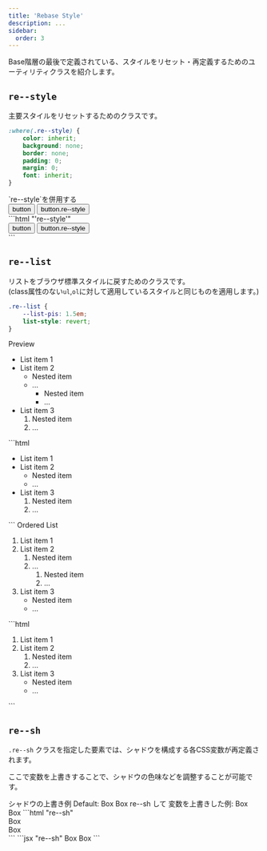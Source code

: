 ```yaml
---
title: 'Rebase Style'
description: ...
sidebar:
  order: 3
---
```




Base階層の最後で定義されている、スタイルをリセット・再定義するためのユーティリティクラスを紹介します。


## `re--style`

主要スタイルをリセットするためのクラスです。

```css
:where(.re--style) {
	color: inherit;
	background: none;
	border: none;
	padding: 0;
	margin: 0;
	font: inherit;
}
```

<Preview>
	<PreviewTitle>`re--style`を併用する</PreviewTitle>
	<PreviewArea p='30' isFlow={null}>
		<div class='l--flex -g:30 -ff:mono'>
			<button>button</button>
			<button class='re--style'>button.re--style</button>
		</div>
	</PreviewArea>
	<PreviewCode slot='tab' label='HTML'>
	```html "'re--style'"
	<div class='l--flex -g:30 -ff:mono'>
		<button>button</button>
		<button class='re--style'>button.re--style</button>
	</div>
	```
	</PreviewCode>
</Preview>



## `re--list`

リストをブラウザ標準スタイルに戻すためのクラスです。  
(class属性のない`ul`,`ol`に対して適用しているスタイルと同じものを適用します。)


```css
.re--list {
	--list-pis: 1.5em;
	list-style: revert;
}
```

<Preview>
	<PreviewTitle>Preview</PreviewTitle>
	<PreviewArea p='30'>
		<ul class='re--list'>
			<li>List item 1</li>
			<li>
				<Fragment>List item 2</Fragment>
				<ul>
					<li>Nested item</li>
					<li>
						<Fragment>...</Fragment>
						<ul>
							<li>Nested item</li>
							<li>...</li>
						</ul>
					</li>
				</ul>
			</li>
			<li>
				<Fragment>List item 3</Fragment>
				<ol>
					<li>Nested item</li>
					<li>
						<Fragment>...</Fragment>
					</li>
				</ol>
			</li>
		</ul>
	</PreviewArea>
	<PreviewCode slot='tab' label='HTML'>
		```html
		<ul class='re--list'>
			<li>List item 1</li>
			<li>
				List item 2
				<ul>
					<li>Nested item</li>
					<li>...</li>
				</ul>
			</li>
			<li>
				List item 3
				<ol>
					<li>Nested item</li>
					<li>...</li>
				</ol>
			</li>
		</ul>
		```
	</PreviewCode>
</Preview>

<Preview>
	<PreviewTitle>Ordered List</PreviewTitle>
	<PreviewArea p='30'>
		<ol class='re--list'>
			<li>List item 1</li>
			<li>
				<Fragment>List item 2</Fragment>
				<ol>
					<li>Nested item</li>
					<li>
						<Fragment>...</Fragment>
						<ol>
							<li>Nested item</li>
							<li>...</li>
						</ol>
					</li>
				</ol>
			</li>
			<li>
				<Fragment>List item 3</Fragment>
				<ul>
					<li>Nested item</li>
					<li>
						<Fragment>...</Fragment>
					</li>
				</ul>
			</li>
		</ol>
	</PreviewArea>
	<PreviewCode slot='tab' label='HTML'>
		```html
		<ol class='re--list'>
			<li>List item 1</li>
			<li>
				List item 2
				<ol>
					<li>Nested item</li>
					<li>...</li>
				</ol>
			</li>
			<li>
				List item 3
				<ul>
					<li>Nested item</li>
					<li>...</li>
				</ul>
			</li>
		</ol>
		```
	</PreviewCode>
</Preview>



## `re--sh`

`.re--sh` クラスを指定した要素では、シャドウを構成する各CSS変数が再定義されます。  

ここで変数を上書きすることで、シャドウの色味などを調整することが可能です。 

<Preview>
	<PreviewTitle>シャドウの上書き例</PreviewTitle>
	<PreviewArea p='40' nogrid>
		<Stack g='30'>
			<Text> Default: </Text>
			<Flex className='re--sh -g:40 -pis:30'>
				<Box bxsh='20' p='40' bdrs='20'>Box</Box>
				<Box bxsh='40' p='40' bdrs='20'>Box</Box>
			</Flex>
			<Spacer h='40' />
			<Text> re--sh して 変数を上書きした例: </Text>
			<Flex className='re--sh -g:40 -pis:30' style={{'--sh-hsl': '200 50% 50%', '--sh-a':'20%'}}>
				<Box bxsh='20' p='40' bdrs='20'>Box</Box>
				<Box bxsh='40' p='40' bdrs='20'>Box</Box>
			</Flex>
		</Stack>
	</PreviewArea>
		<PreviewCode slot='tab' label='HTML'>
		```html "re--sh"
		<div class="re--sh l--flex -g:40" style="--sh-hsl:200 50% 50%;--sh-a:20%">
			<div class="l--box -bxsh:20 -p:40 -bdrs:20">Box</div>
			<div class="l--box -bxsh:40 -p:40 -bdrs:20">Box</div>
		</div>
		```
	</PreviewCode>
	<PreviewCode slot='tab' label='JSX'>
		```jsx "re--sh"
		<Flex className='re--sh' g='40' style={{'--sh-hsl': '200 50% 50%', '--sh-a':'20%'}}>
			<Box bxsh='20' p='40' bdrs='20'>Box</Box>
			<Box bxsh='40' p='40' bdrs='20'>Box</Box>
		</Flex>
		```
	</PreviewCode>
</Preview>

